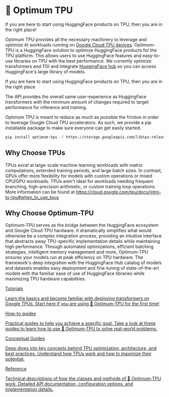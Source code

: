 <!---
Copyright 2024 The HuggingFace Team. All rights reserved.

Licensed under the Apache License, Version 2.0 (the "License");
you may not use this file except in compliance with the License.
You may obtain a copy of the License at

    http://www.apache.org/licenses/LICENSE-2.0

Unless required by applicable law or agreed to in writing, software
distributed under the License is distributed on an "AS IS" BASIS,
WITHOUT WARRANTIES OR CONDITIONS OF ANY KIND, either express or implied.
See the License for the specific language governing permissions and
limitations under the License.
-->

# 🤗 Optimum TPU

<Tip>
If you are here to start using HuggingFace products on TPU, then you are in the right place!
</Tip>

Optimum TPU provides all the necessary machinery to leverage and optimize AI workloads running on [Google Cloud TPU devices](https://cloud.google.com/tpu/docs). Optimum-TPU is a HuggingFace solution to optimize HuggingFace products for the TPU platform. This allows users to use HuggingFace features and easy-to-use libraries on TPU with the best performance. We currently optimize transformers and TGI and integrate [HuggingFace hub](https://huggingface.co/models) so you can access HuggingFace's large library of models.

If you are here to start using HuggingFace products on TPU, then you are in the right place

The API provides the overall same user-experience as HuggingFace transformers with the minimum amount of changes required to target performance for inference and training.

Optimum TPU is meant to reduce as much as possible the friction in order to leverage Google Cloud TPU accelerators.
As such, we provide a pip installable package to make sure everyone can get easily started.

```bash
pip install optimum-tpu -f https://storage.googleapis.com/libtpu-releases/index.html
```

## Why Choose TPUs
TPUs excel at large-scale machine learning workloads with matrix computations, extended training periods, and large batch sizes. In contrast, GPUs offer more flexibility for models with custom operations or mixed CPU/GPU workloads. TPUs aren't ideal for workloads needing frequent branching, high-precision arithmetic, or custom training loop operations. More information can be found at https://cloud.google.com/tpu/docs/intro-to-tpu#when_to_use_tpus

## Why Choose Optimum-TPU
Optimum-TPU serves as the bridge between the HuggingFace ecosystem and Google Cloud TPU hardware. It dramatically simplifies what would otherwise be a complex integration process, providing an intuitive interface that abstracts away TPU-specific implementation details while maintaining high performance. Through automated optimizations, efficient batching strategies, intelligent memory management and more, Optimum-TPU ensures your models run at peak efficiency on TPU hardware. The framework's deep integration with the HuggingFace Hub catalog of models and datasets enables easy deployment and fine-tuning of state-of-the-art models with the familiar ease of use of HuggingFace libraries while maximizing TPU hardware capabilities.

<div class="mt-10">
    <div class="w-full flex flex-col space-y-4 md:space-y-0 md:grid md:grid-cols-2 lg:grid-cols-2 md:gap-y-4 md:gap-x-5">
        <a class="!no-underline border dark:border-gray-700 p-5 rounded-lg shadow hover:shadow-lg" href="./tutorials/tpu_setup">
            <div class="w-full text-center bg-gradient-to-br from-blue-400 to-blue-500 rounded-lg py-1.5 font-semibold mb-5 text-white text-lg leading-relaxed">
                Tutorials
            </div>
            <p class="text-gray-700">
                Learn the basics and become familiar with deploying transformers on Google TPUs.
                Start here if you are using 🤗 Optimum-TPU for the first time!
            </p>
        </a>
        <a class="!no-underline border dark:border-gray-700 p-5 rounded-lg shadow hover:shadow-lg" href="./howto/serving">
            <div class="w-full text-center bg-gradient-to-br from-indigo-400 to-indigo-500 rounded-lg py-1.5 font-semibold mb-5 text-white text-lg leading-relaxed">
                How-to guides
            </div>
            <p class="text-gray-700">
                Practical guides to help you achieve a specific goal. Take a look at these guides to learn how to use 🤗 Optimum-TPU
                to solve real-world problems.
            </p>
        </a>
        <a class="!no-underline border dark:border-gray-700 p-5 rounded-lg shadow hover:shadow-lg" href="./conceptual_guides/tpu_hardware_support">
            <div class="w-full text-center bg-gradient-to-br from-green-400 to-green-500 rounded-lg py-1.5 font-semibold mb-5 text-white text-lg leading-relaxed">
                Conceptual Guides
            </div>
            <p class="text-gray-700">
                Deep dives into key concepts behind TPU optimization, architecture, and best practices.
                Understand how TPUs work and how to maximize their potential.
            </p>
        </a>
        <a class="!no-underline border dark:border-gray-700 p-5 rounded-lg shadow hover:shadow-lg" href="./reference/fsdp_v2">
            <div class="w-full text-center bg-gradient-to-br from-purple-400 to-purple-500 rounded-lg py-1.5 font-semibold mb-5 text-white text-lg leading-relaxed">
                Reference
            </div>
            <p class="text-gray-700">
                Technical descriptions of how the classes and methods of 🤗 Optimum-TPU work.
                Detailed API documentation, configuration options, and implementation details.
            </p>
        </a>
    </div>
</div>